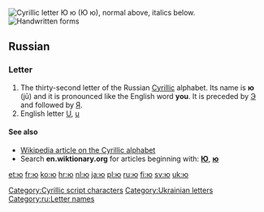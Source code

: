 {{also|Appendix:Variations of "io"}}
{{Cyrillic character info|hex=44e|name=CYRILLIC SMALL LETTER YU}}
[[File:Cyrillic JU.png|thumb|right|Cyrillic letter '''Ю ю'''<br/>
(''Ю ю''), normal above, italics below.]]
[[File:32-Russian alphabet-Ю ю.svg|thumb|Handwritten forms]]
==Russian==

===Letter===
{{head|ru|letter|sc=Cyrl|lower case||upper case|Ю}}

# The thirty-second letter of the Russian [[Cyrillic]] alphabet. Its name is '''ю''' (jū) and it is pronounced like the English word '''you'''. It is preceded by [[э|Э]] and followed by [[я|Я]].
# English letter [[U]], [[u]]

====See also====
* [[w:Cyrillic alphabet|Wikipedia article on the Cyrillic alphabet]]
* Search '''en.wiktionary.org''' for articles beginning with: '''[http://en.wiktionary.org/w/index.php?title=Special%3AAllpages&from=%D0%AE&namespace=0 Ю]''', '''[http://en.wiktionary.org/w/index.php?title=Special%3AAllpages&from=%D1%8E&namespace=0 ю]'''

[[Category:Cyrillic script characters]]
[[Category:Ukrainian letters]]
[[Category:ru:Letter names]]

[[et:ю]]
[[fr:ю]]
[[ko:ю]]
[[hr:ю]]
[[nl:ю]]
[[ja:ю]]
[[pl:ю]]
[[ru:ю]]
[[fi:ю]]
[[sv:ю]]
[[uk:ю]]